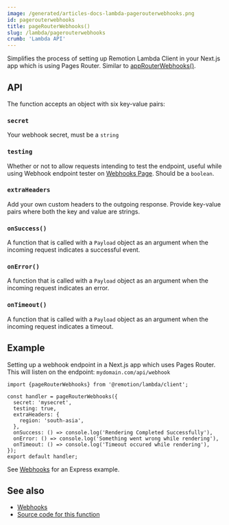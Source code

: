 ```yaml
---
image: /generated/articles-docs-lambda-pagerouterwebhooks.png
id: pagerouterwebhooks
title: pageRouterWebhooks()
slug: /lambda/pagerouterwebhooks
crumb: 'Lambda API'
---
```


Simplifies the process of setting up Remotion Lambda Client in your Next.js app which is using Pages Router. Similar to [appRouterWebhooks()](/docs/lambda/approuterwebhooks).

## API

The function accepts an object with six key-value pairs:

### `secret`

Your webhook secret, must be a `string`

### `testing`

Whether or not to allow requests intending to test the endpoint, useful while using Webhook endpoint tester on [Webhooks Page](/docs/lambda/webhooks). Should be a `boolean`.

### `extraHeaders`

Add your own custom headers to the outgoing response. Provide key-value pairs where both the key and value are strings.

### `onSuccess()`

A function that is called with a `Payload` object as an argument when the incoming request indicates a successful event.

### `onError()`

A function that is called with a `Payload` object as an argument when the incoming request indicates an error.

### `onTimeout()`

A function that is called with a `Payload` object as an argument when the incoming request indicates a timeout.

## Example

Setting up a webhook endpoint in a Next.js app which uses Pages Router. This will listen on the endpoint: `mydomain.com/api/webhook`

```tsx twoslash title="pages/api/webhook.ts"
import {pageRouterWebhooks} from '@remotion/lambda/client';

const handler = pageRouterWebhooks({
  secret: 'mysecret',
  testing: true,
  extraHeaders: {
    region: 'south-asia',
  },
  onSuccess: () => console.log('Rendering Completed Successfully'),
  onError: () => console.log('Something went wrong while rendering'),
  onTimeout: () => console.log('Timeout occured while rendering'),
});
export default handler;
```

See [Webhooks](/docs/lambda/webhooks) for an Express example.

## See also

- [Webhooks](/docs/lambda/webhooks)
- [Source code for this function](https://github.com/remotion-dev/remotion/blob/main/packages/lambda/src/simplifiers/index.ts)
